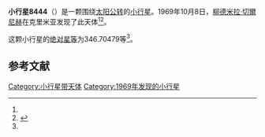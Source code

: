 {{Infobox planet
| bgcolour = #FFFFC0
| name = 8444 Popovich
| symbol = 
| image = 
| caption = 
| discovery = yes
| discovery_ref = 
| discoverer = [[柳德米拉·切爾尼赫|柳德米拉·切爾尼赫]]
| discovery_site = [[克里米亚|克里米亚]] 
| discovered = 1969年10月8日
| designations = yes
| mp_name = 
| named_after = 
| alt_names = 1969 TR1/ 1928 SK / 1986 TA
| mp_category = [[越火小行星|越火小行星]]
| orbit_ref = <ref name="a">[http://ssd.jpl.nasa.gov/sbdb.cgi?sstr=8444 8444 Popovich] {{Wayback|url=http://ssd.jpl.nasa.gov/sbdb.cgi?sstr=8444 |date=20140902014552 }}，小行星數據庫瀏覽器（JPL Small-Body Database Browser）－[[美国国家航空航天局|美国国家航空航天局]]喷气推进实验室</ref>
| epoch = 2456400.5 (2013年4月18日更新)
| aphelion = {{convert|2.8766436|AU|km|3|abbr=on|lk=out}}
| perihelion = {{convert|1.6582998|AU|km|3|abbr=on}}
| semimajor = {{convert|2.2674717|AU|km|3|abbr=on}}
| eccentricity = 0.2686569
| period = 1247.128573 [[日|日]]<br />3.41[[儒略年|儒略年]]
| avg_speed = 
| inclination = 1.94112
| asc_node = 353.09788
| mean_anomaly = 
| arg_peri = 346.70479
| satellites = 
| physical_characteristics = yes
| dimensions = 
| mass = 
| density = 
| surface_grav = 
| escape_velocity = 
| sidereal_day = 
| axial_tilt = 
| pole_ecliptic_lat = 
| pole_ecliptic_lon = 
| albedo = 
| temperatures= 
| temp_name1 = 
| mean_temp_1 = 
| max_temp_1 = 
| temp_name2 = 
| max_temp_2 = 
| spectral_type = 
| abs_magnitude = 346.70479
}}

'''小行星8444'''（{{lang-en|8444 Popovich}}）是一颗围绕[[太阳|太阳]][[公转|公转]]的[[小行星|小行星]]。1969年10月8日，[[柳德米拉·切爾尼赫|柳德米拉·切爾尼赫]]在克里米亚发现了此天体<ref name="a" /><ref>{{cite news|title=小行星列表|url=http://cfa-www.harvard.edu/iau/lists/NumberedMPs.txt|accessdate=2013-07-08|newspaper=哈佛大学|archive-date=2008-05-17|archive-url=https://web.archive.org/web/20080517010638/http://cfa-www.harvard.edu/iau/lists/NumberedMPs.txt|dead-url=no}}</ref>。

这颗小行星的[[绝对星等|绝对星等]]为346.70479等<ref name="a" />。

==参考文献==
{{reflist}}
{{Minor Planet Number|[[小行星8443|小行星8443]]|[[小行星8445|小行星8445]]}}

{{小天体}}

[[Category:小行星带天体|Category:小行星带天体]]
[[Category:1969年发现的小行星|Category:1969年发现的小行星]]

{{asteroid-stub}}
